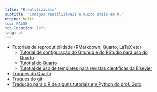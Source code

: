 ```yaml
---
title: "R-eutilizáveis"
subtitle: "Códigos reutilizáveis e muito úteis em R."
engine: knitr
toc: FALSE
toc-location: left
lang: pt
---
```


- Tutoriais de reprodutibilidade (RMarkdown, Quarto, LaTeX etc)
  - [Tutorial de configuração do Gituhub e do RStudio para uso do Quarto](r-eutilizaveis/tutorial_integrar_github_rstudio.qmd)
  - [Tutotial do Quarto](r-eutilizaveis/tutorial_quarto.qmd)  
  - [Tutotial de uso de templates para revistas científicas da Elsevier](r-eutilizaveis/tutorial_template_elsevier.qmd)
- [Truques do Quarto](truq_quarto.qmd)  
- [Truques do git](truq_git.qmd)  
- [Tradução para o R de alguns tutoriais em Python do prof. Guto](r_guto.qmd)

